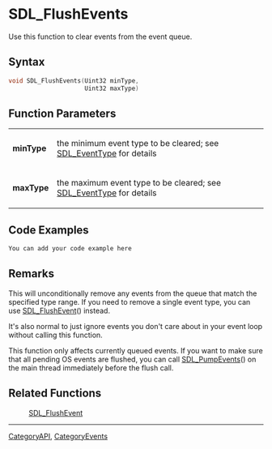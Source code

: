
= SDL_FlushEvents =
Use this function to clear events from the event queue.


== Syntax ==
<syntaxhighlight lang='c++'>
void SDL_FlushEvents(Uint32 minType,
                     Uint32 maxType)
</syntaxhighlight>

== Function Parameters ==
{|
|'''minType'''
|the minimum event type to be cleared; see [[SDL_EventType]] for details
|-
|'''maxType'''
|the maximum event type to be cleared; see [[SDL_EventType]] for details
|}

== Code Examples ==
<syntaxhighlight lang='c++'>
You can add your code example here
</syntaxhighlight>

== Remarks ==
This will unconditionally remove any events from the queue that match the specified type range. If you need to remove a single event type, you can use [[SDL_FlushEvent]]() instead.

It's also normal to just ignore events you don't care about in your event loop without calling this function.

This function only affects currently queued events. If you want to make sure that all pending OS events are flushed, you can call [[SDL_PumpEvents]]() on the main thread immediately before the flush call.

== Related Functions ==
:[[SDL_FlushEvent]]

----
[[CategoryAPI]], [[CategoryEvents]]
